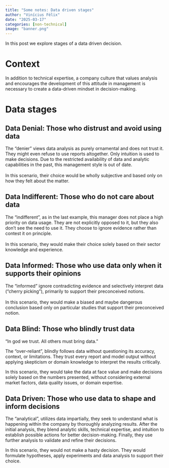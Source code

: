 ```yaml
---
title: "Some notes: Data driven stages"
author: "Vinícius Félix"
date: "2025-03-17"
categories: [non-technical]
image: "banner.png"
---
```


In this post we explore stages of a data driven decision.

# Context

In addition to technical expertise, a company culture that values analysis and encourages the development of this attitude in management is necessary to create a data-driven mindset in decision-making.

# Data stages

## Data Denial: Those who distrust and avoid using data

The "denier" views data analysis as purely ornamental and does not trust it. They might even refuse to use reports altogether. Only intuition is used to make decisions. Due to the restricted availability of data and analytic capabilities in the past, this management style is out of date.\
\
In this scenario, their choice would be wholly subjective and based only on how they felt about the matter.

## Data Indifferent: Those who do not care about data

The "indifferent", as in the last example, this manager does not place a high priority on data usage. They are not explicitly opposed to it, but they also don't see the need to use it. They choose to ignore evidence rather than contest it on principle.\
\
In this scenario, they would make their choice solely based on their sector knowledge and experience.

## Data Informed: Those who use data only when it supports their opinions

The "informed" ignore contradicting evidence and selectively interpret data ("cherry picking"), primarily to support their preconceived notions.\
\
In this scenario, they would make a biased and maybe dangerous conclusion based only on particular studies that support their preconceived notion.

## Data Blind: Those who blindly trust data

::: callout-note
"In god we trust. All others must bring data."
:::

The "over-reliant", blindly follows data without questioning its accuracy, context, or limitations. They trust every report and model output without applying skepticism or domain knowledge to interpret the results critically.

In this scenario, they would take the data at face value and make decisions solely based on the numbers presented, without considering external market factors, data quality issues, or domain expertise.

## Data Driven: Those who use data to shape and inform decisions

The “analytical”, utilizes data impartially, they seek to understand what is happening within the company by thoroughly analyzing results. After the initial analysis, they blend analytic skills, technical expertise, and intuition to establish possible actions for better decision-making. Finally, they use further analysis to validate and refine their decisions.

In this scenario, they would not make a hasty decision. They would formulate hypotheses, apply experiments and data analysis to support their choice.
